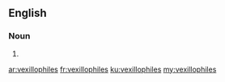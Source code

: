 ==English==

===Noun===
{{head|en|plural}}

# {{plural of|vexillophile|lang=en}}

[[ar:vexillophiles]]
[[fr:vexillophiles]]
[[ku:vexillophiles]]
[[my:vexillophiles]]